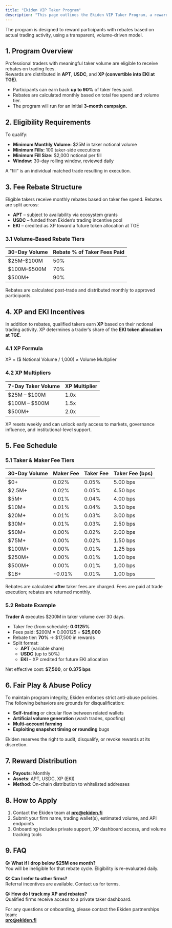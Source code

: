 ```yaml
---
title: "Ekiden VIP Taker Program"
description: "This page outlines the Ekiden VIP Taker Program, a reward system designed for professional traders executing significant taker flow on Ekiden’s perpetual markets.tion of your new file."
---
```


The program is designed to reward participants with rebates based on actual trading activity, using a transparent, volume-driven model.

## **1. Program Overview**

Professional traders with meaningful taker volume are eligible to receive rebates on trading fees.\
 Rewards are distributed in **APT**, **USDC**, and **XP (convertible into EKI at TGE)**.

- Participants can earn back **up to 90%** of taker fees paid.
- Rebates are calculated monthly based on total fee spend and volume tier.
- The program will run for an initial **3-month campaign.**

## **2. Eligibility Requirements**

To qualify:

- **Minimum Monthly Volume:** \$25M in taker notional volume
- **Minimum Fills:** 100 taker-side executions
- **Minimum Fill Size:** \$2,000 notional per fill
- **Window:** 30-day rolling window, reviewed daily

A “fill” is an individual matched trade resulting in execution.

## **3. Fee Rebate Structure**

Eligible takers receive monthly rebates based on taker fee spend. Rebates are split across:

- **APT** – subject to availability via ecosystem grants
- **USDC** – funded from Ekiden’s trading incentive pool
- **EKI** – credited as XP toward a future token allocation at TGE

### **3.1 Volume-Based Rebate Tiers**

| **30-Day Volume** | **Rebate % of Taker Fees Paid** |
| :---------------- | :------------------------------ |
| \$25M–\$100M      | 50%                             |
| \$100M–\$500M     | 70%                             |
| \$500M\+          | 90%                             |

Rebates are calculated post-trade and distributed monthly to approved participants.

## **4. XP and EKI Incentives**

In addition to rebates, qualified takers earn **XP** based on their notional trading activity. XP determines a trader’s share of the **EKI token allocation at TGE**.

### **4.1 XP Formula**

XP = (\$ Notional Volume / 1,000) × Volume Multiplier

### **4.2 XP Multipliers**

| **7-Day Taker Volume** | **XP Multiplier** |
| :--------------------- | :---------------- |
| \$25M – \$100M         | 1.0x              |
| \$100M – \$500M        | 1.5x              |
| \$500M\+               | 2.0x              |

XP resets weekly and can unlock early access to markets, governance influence, and institutional-level support.

## **5. Fee Schedule**

### **5.1 Taker & Maker Fee Tiers**

| **30-Day Volume** | **Maker Fee** | **Taker Fee** | **Taker Fee (bps)** |
| :---------------- | :------------ | :------------ | :------------------ |
| \$0\+             | 0.02%         | 0.05%         | 5.00 bps            |
| \$2.5M\+          | 0.02%         | 0.05%         | 4.50 bps            |
| \$5M\+            | 0.01%         | 0.04%         | 4.00 bps            |
| \$10M\+           | 0.01%         | 0.04%         | 3.50 bps            |
| \$20M\+           | 0.01%         | 0.03%         | 3.00 bps            |
| \$30M\+           | 0.01%         | 0.03%         | 2.50 bps            |
| \$50M\+           | 0.00%         | 0.02%         | 2.00 bps            |
| \$75M\+           | 0.00%         | 0.02%         | 1.50 bps            |
| \$100M\+          | 0.00%         | 0.01%         | 1.25 bps            |
| \$250M\+          | 0.00%         | 0.01%         | 1.00 bps            |
| \$500M\+          | 0.00%         | 0.01%         | 1.00 bps            |
| \$1B\+            | -0.01%        | 0.01%         | 1.00 bps            |

Rebates are calculated **after** taker fees are charged. Fees are paid at trade execution; rebates are returned monthly.

### **5.2 Rebate Example**

**Trader A** executes \$200M in taker volume over 30 days.

- Taker fee (from schedule): **0.0125%**
- Fees paid: \$200M × 0.000125 = **\$25,000**
- Rebate tier: **70%** → \$17,500 in rewards
- Split format:
  - **APT** (variable share)
  - **USDC** (up to 50%)
  - **EKI** – XP credited for future EKI allocation

Net effective cost: **\$7,500**, or **0.375 bps**

## **6. Fair Play & Abuse Policy**

To maintain program integrity, Ekiden enforces strict anti-abuse policies. The following behaviors are grounds for disqualification:

- **Self-trading** or circular flow between related wallets
- **Artificial volume generation** (wash trades, spoofing)
- **Multi-account farming**
- **Exploiting snapshot timing or rounding** bugs

Ekiden reserves the right to audit, disqualify, or revoke rewards at its discretion.

## **7. Reward Distribution**

- **Payouts**: Monthly
- **Assets**: APT, USDC, XP (EKI)
- **Method**: On-chain distribution to whitelisted addresses

## **8. How to Apply**

1. Contact the Ekiden team at [**pro@ekiden.fi**](mailto:pro@ekiden.fi)
2. Submit your firm name, trading wallet(s), estimated volume, and API endpoints
3. Onboarding includes private support, XP dashboard access, and volume tracking tools

## **9. FAQ**

**Q: What if I drop below \$25M one month?**\
 You will be ineligible for that rebate cycle. Eligibility is re-evaluated daily.

**Q: Can I refer to other firms?**\
 Referral incentives are available. Contact us for terms.

**Q: How do I track my XP and rebates?**\
 Qualified firms receive access to a private taker dashboard.

For any questions or onboarding, please contact the Ekiden partnerships team:\
 [**pro@ekiden.fi**](mailto:pro@ekiden.fi) 